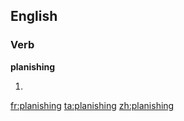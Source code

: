 ==English==

===Verb===
'''planishing'''

# {{third-person singular of|[[planish]]}}

[[fr:planishing]]
[[ta:planishing]]
[[zh:planishing]]